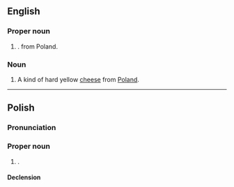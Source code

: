 ==English==

===Proper noun===
{{en-proper noun}}

# {{surname|en|from=Polish|nodot=1}}. from Poland.

===Noun===
{{en-noun|-}}

# A kind of hard yellow [[cheese]] from [[Poland]].

----

==Polish==

===Pronunciation===
{{pl-p}}

===Proper noun===
{{pl-proper noun|m-pr|f=Zamojska}}

# {{surname|pl|masculine|nodot=1}}.

====Declension====
{{pl-decl-noun-m-pr}}
